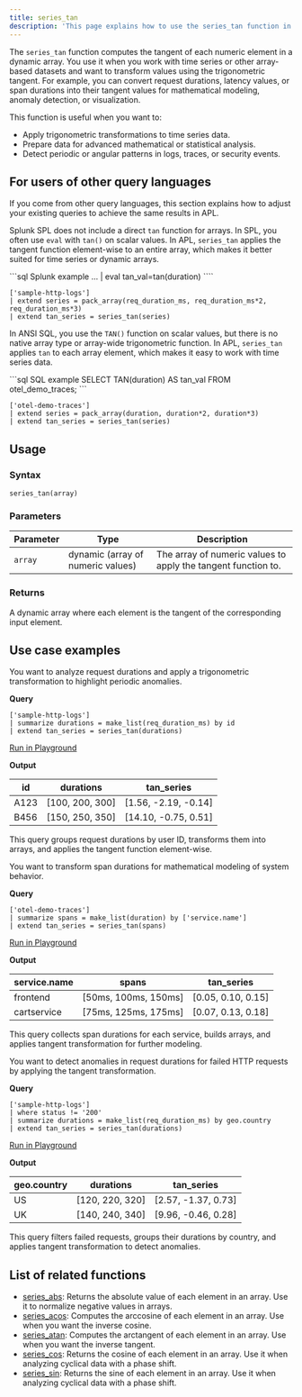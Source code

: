 ```yaml
---
title: series_tan
description: 'This page explains how to use the series_tan function in APL.'
---
```


The `series_tan` function computes the tangent of each numeric element in a dynamic array. You use it when you work with time series or other array-based datasets and want to transform values using the trigonometric tangent. For example, you can convert request durations, latency values, or span durations into their tangent values for mathematical modeling, anomaly detection, or visualization.

This function is useful when you want to:

- Apply trigonometric transformations to time series data.
- Prepare data for advanced mathematical or statistical analysis.
- Detect periodic or angular patterns in logs, traces, or security events.

## For users of other query languages

If you come from other query languages, this section explains how to adjust your existing queries to achieve the same results in APL.

<AccordionGroup>
<Accordion title="Splunk SPL users">

Splunk SPL does not include a direct `tan` function for arrays. In SPL, you often use `eval` with `tan()` on scalar values. In APL, `series_tan` applies the tangent function element-wise to an entire array, which makes it better suited for time series or dynamic arrays.

<CodeGroup>
```sql Splunk example
... | eval tan_val=tan(duration)
````

```kusto APL equivalent
['sample-http-logs']
| extend series = pack_array(req_duration_ms, req_duration_ms*2, req_duration_ms*3)
| extend tan_series = series_tan(series)
```

</CodeGroup>

</Accordion>
<Accordion title="ANSI SQL users">

In ANSI SQL, you use the `TAN()` function on scalar values, but there is no native array type or array-wide trigonometric function. In APL, `series_tan` applies `tan` to each array element, which makes it easy to work with time series data.

<CodeGroup>
```sql SQL example
SELECT TAN(duration) AS tan_val
FROM otel_demo_traces;
```

```kusto APL equivalent
['otel-demo-traces']
| extend series = pack_array(duration, duration*2, duration*3)
| extend tan_series = series_tan(series)
```

</CodeGroup>

</Accordion>
</AccordionGroup>

## Usage

### Syntax

```kusto
series_tan(array)
```

### Parameters

| Parameter | Type                              | Description                                                   |
| --------- | --------------------------------- | ------------------------------------------------------------- |
| `array`   | dynamic (array of numeric values) | The array of numeric values to apply the tangent function to. |

### Returns

A dynamic array where each element is the tangent of the corresponding input element.

## Use case examples

<Tabs>
<Tab title="Log analysis">

You want to analyze request durations and apply a trigonometric transformation to highlight periodic anomalies.

**Query**

```kusto
['sample-http-logs']
| summarize durations = make_list(req_duration_ms) by id
| extend tan_series = series_tan(durations)
```

[Run in Playground](https://play.axiom.co/axiom-play-qf1k/query?initForm=%7B%22apl%22%3A%22%5B'sample-http-logs'%5D%20%7C%20summarize%20durations%20%3D%20make_list(req_duration_ms)%20by%20id%20%7C%20extend%20tan_series%20%3D%20series_tan(durations)%22%7D)

**Output**

| id   | durations        | tan_series           |
| ---- | ---------------- | --------------------- |
| A123 | [100, 200, 300] | [1.56, -2.19, -0.14] |
| B456 | [150, 250, 350] | [14.10, -0.75, 0.51] |

This query groups request durations by user ID, transforms them into arrays, and applies the tangent function element-wise.

</Tab>
<Tab title="OpenTelemetry traces">

You want to transform span durations for mathematical modeling of system behavior.

**Query**

```kusto
['otel-demo-traces']
| summarize spans = make_list(duration) by ['service.name']
| extend tan_series = series_tan(spans)
```

[Run in Playground](https://play.axiom.co/axiom-play-qf1k/query?initForm=%7B%22apl%22%3A%22%5B'otel-demo-traces'%5D%20%7C%20summarize%20spans%20%3D%20make_list(duration)%20by%20%5B'service.name'%5D%20%7C%20extend%20tan_series%20%3D%20series_tan(spans)%22%7D)

**Output**

| service.name | spans                 | tan_series         |
| ------------ | --------------------- | ------------------- |
| frontend     | [50ms, 100ms, 150ms] | [0.05, 0.10, 0.15] |
| cartservice  | [75ms, 125ms, 175ms] | [0.07, 0.13, 0.18] |

This query collects span durations for each service, builds arrays, and applies tangent transformation for further modeling.

</Tab>
<Tab title="Security logs">

You want to detect anomalies in request durations for failed HTTP requests by applying the tangent transformation.

**Query**

```kusto
['sample-http-logs']
| where status != '200'
| summarize durations = make_list(req_duration_ms) by geo.country
| extend tan_series = series_tan(durations)
```

[Run in Playground](https://play.axiom.co/axiom-play-qf1k/query?initForm=%7B%22apl%22%3A%22%5B'sample-http-logs'%5D%20%7C%20where%20status%20!%3D%20'200'%20%7C%20summarize%20durations%20%3D%20make_list(req_duration_ms)%20by%20%5B'geo.country'%5D%20%7C%20extend%20tan_series%20%3D%20series_tan(durations)%22%7D)

**Output**

| geo.country | durations        | tan_series          |
| ----------- | ---------------- | -------------------- |
| US          | [120, 220, 320] | [2.57, -1.37, 0.73] |
| UK          | [140, 240, 340] | [9.96, -0.46, 0.28] |

This query filters failed requests, groups their durations by country, and applies tangent transformation to detect anomalies.

</Tab>
</Tabs>

## List of related functions

- [series_abs](/apl/scalar-functions/time-series/series-abs): Returns the absolute value of each element in an array. Use it to normalize negative values in arrays.
- [series_acos](/apl/scalar-functions/time-series/series-acos): Computes the arccosine of each element in an array. Use when you want the inverse cosine.
- [series_atan](/apl/scalar-functions/time-series/series-atan): Computes the arctangent of each element in an array. Use when you want the inverse tangent.
- [series_cos](/apl/scalar-functions/time-series/series-cos): Returns the cosine of each element in an array. Use it when analyzing cyclical data with a phase shift.
- [series_sin](/apl/scalar-functions/time-series/series-sin): Returns the sine of each element in an array. Use it when analyzing cyclical data with a phase shift.
